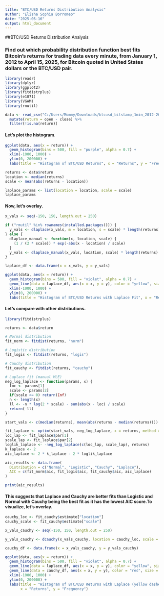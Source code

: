 ---
title: "BTC/USD Returns Distribution Analysis"
author: "Elisha Sophia Borromeo"
date: "2025-05-16"
output: html_document
---

##BTC/USD Returns Distribution Analysis

### Find out which probability distribution function best fits Bitcoin’s returns for trading data every minute, from January 1, 2012 to April 15, 2025, for Bitcoin quoted in United States dollars or the BTC/USD pair.

```{r setup, include=FALSE}
library(readr)
library(dplyr)
library(ggplot2)
library(fitdistrplus)
library(e1071)
library(VGAM)
library(rmutil)

data <- read_csv("C:/Users/Mommy/Downloads/btcusd_bitstamp_1min_2012-2025.csv.gz") %>%
  mutate(return = open - close) %>%
  filter(!is.na(return)) 

```

#### Let's plot the histogram.

```{r, warning=FALSE}

ggplot(data, aes(x = return)) +
  geom_histogram(bins = 500, fill = "purple", alpha = 0.7) +
  xlim(-1000, 1000) +
  ylim(0, 200000) +
  labs(title = "Histogram of BTC/USD Returns", x = "Returns", y = "Frequency")


```


```{r}

returns <- data$return
location <- median(returns)
scale <- mean(abs(returns - location))

laplace_params <- list(location = location, scale = scale)
laplace_params

```

#### Now, let's overlay.

```{r, warning=FALSE}
x_vals <- seq(-150, 150, length.out = 250)

if ("rmutil" %in% rownames(installed.packages())) {
  y_vals <- dlaplace(x_vals, m = location, s = scale) * length(returns) * diff(x_vals)[1]
} else {
  dlaplace_manual <- function(x, location, scale) {
    (1 / (2 * scale)) * exp(-abs(x - location) / scale)
  }
  y_vals <- dlaplace_manual(x_vals, location, scale) * length(returns) * diff(x_vals)[1]
}

laplace_df <- data.frame(x = x_vals, y = y_vals)

ggplot(data, aes(x = return)) +
  geom_histogram(bins = 500, fill = "violet", alpha = 0.7) +
  geom_line(data = laplace_df, aes(x = x, y = y), color = "yellow", size = 1) +
  xlim(-1000, 1000) +
  ylim(0, 200000) +
  labs(title = "Histogram of BTC/USD Returns with Laplace Fit", x = "Returns", y = "Frequency")


```

#### Let's compare with other distributions.

```{r, warning=FALSE}
library(fitdistrplus)

returns <- data$return

# Normal distribution
fit_norm <- fitdist(returns, "norm")

# Logistic distribution
fit_logis <- fitdist(returns, "logis")

# Cauchy distribution
fit_cauchy <- fitdist(returns, "cauchy")

# Laplace fit (manual MLE)
neg_log_laplace <- function(params, x) {
  loc <- params[1]
  scale <- params[2]
  if(scale <= 0) return(Inf)
  n <- length(x)
  ll <- -n * log(2 * scale) - sum(abs(x - loc) / scale)
  return(-ll)
}

start_vals <- c(median(returns), mean(abs(returns - median(returns))))

fit_laplace <- optim(start_vals, neg_log_laplace, x = returns, method = "L-BFGS-B", lower = c(-Inf, 1e-6))
loc_lap <- fit_laplace$par[1]
scale_lap <- fit_laplace$par[2]
loglik_laplace <- -neg_log_laplace(c(loc_lap, scale_lap), returns)
k_laplace <- 2
aic_laplace <- 2 * k_laplace - 2 * loglik_laplace

aic_results <- data.frame(
  Distribution = c("Normal", "Logistic", "Cauchy", "Laplace"),
  AIC = c(fit_norm$aic, fit_logis$aic, fit_cauchy$aic, aic_laplace)
)

print(aic_results)

```

#### This suggests that Laplace and Cauchy are better fits than Logistic and Normal with Cauchy being the best fit as it has the lowest AIC score.To visualize, let's overlay.

```{r, warning=FALSE}
cauchy_loc <- fit_cauchy$estimate["location"]
cauchy_scale <- fit_cauchy$estimate["scale"]

x_vals_cauchy <- seq(-150, 150, length.out = 250)

y_vals_cauchy <- dcauchy(x_vals_cauchy, location = cauchy_loc, scale = cauchy_scale) * length(returns) * diff(x_vals_cauchy)[1]

cauchy_df <- data.frame(x = x_vals_cauchy, y = y_vals_cauchy)

ggplot(data, aes(x = return)) +
  geom_histogram(bins = 500, fill = "violet", alpha = 0.7) +
  geom_line(data = laplace_df, aes(x = x, y = y), color = "yellow", size = 1, linetype = "dashed") +
  geom_line(data = cauchy_df, aes(x = x, y = y), color = "red", size = 1) +
  xlim(-1000, 1000) +
  ylim(0, 200000) +
  labs(title = "Histogram of BTC/USD Returns with Laplace (yellow dashed) and Cauchy (red) Fits", 
       x = "Returns", y = "Frequency")

```





